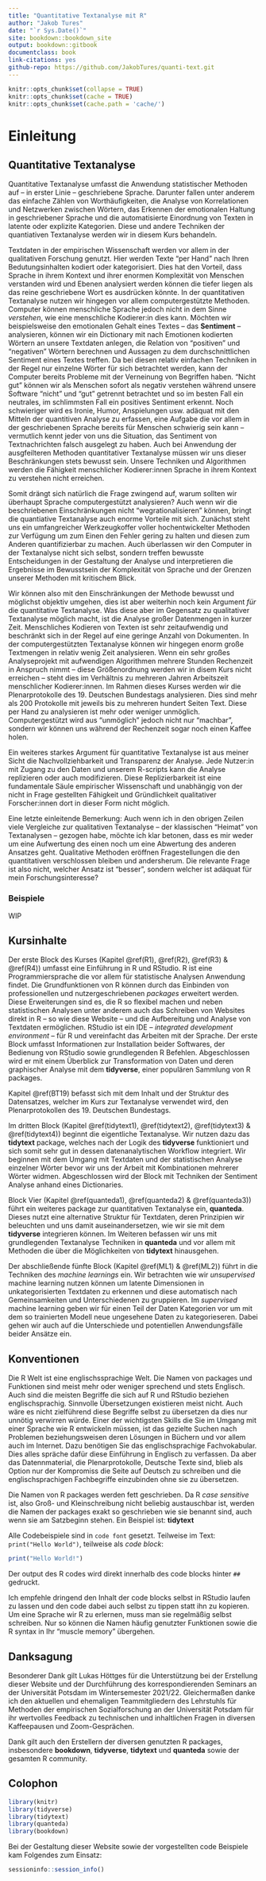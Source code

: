 ```yaml
--- 
title: "Quantitative Textanalyse mit R"
author: "Jakob Tures"
date: "`r Sys.Date()`"
site: bookdown::bookdown_site
output: bookdown::gitbook
documentclass: book
link-citations: yes
github-repo: https://github.com/JakobTures/quanti-text.git
---
```


``` r
knitr::opts_chunk$set(collapse = TRUE)
knitr::opts_chunk$set(cache = TRUE)
knitr::opts_chunk$set(cache.path = 'cache/')
```

# Einleitung {-}

## Quantitative Textanalyse {-}

Quantitative Textanalyse umfasst die Anwendung statistischer Methoden auf -- in
erster Linie -- geschriebene Sprache. Darunter fallen unter anderem das einfache
Zählen von Worthäufigkeiten, die Analyse von Korrelationen und Netzwerken
zwischen Wörtern, das Erkennen der emotionalen Haltung in geschriebener Sprache
und die automatisierte Einordnung von Texten in latente oder explizite
Kategorien. Diese und andere Techniken der quantiativen Textanalyse werden wir
in diesem Kurs behandeln.

Textdaten in der empirischen Wissenschaft werden vor allem in der
qualitativen Forschung genutzt. Hier werden Texte "per Hand" nach Ihren
Bedutungsinhalten kodiert oder kategorisiert. Dies hat den Vorteil, dass Sprache
in ihrem Kontext und ihrer enormen Komplexität von Menschen verstanden wird und
Ebenen analysiert werden können die tiefer liegen als das reine geschriebene
Wort es ausdrücken könnte. In der quantitativen Textanalyse nutzen wir hingegen
vor allem computergestützte Methoden. Computer können menschliche Sprache jedoch
nicht in dem Sinne *verstehen*, wie eine menschliche Kodierer:in dies kann.
Möchten wir beispielsweise den emotionalen Gehalt eines Textes -- das
**Sentiment** -- analysieren, können wir ein Dictionary mit nach Emotionen
kodierten Wörtern an unsere Textdaten anlegen, die Relation von "positiven" und
"negativen" Wörtern berechnen und Aussagen zu dem durchschnittlichen Sentiment
eines Textes treffen. Da bei diesen relativ einfachen Techniken in der Regel
nur einzelne Wörter für sich betrachtet werden, kann der Computer bereits
Probleme mit der Verneinung von Begriffen haben. "Nicht gut" können wir als
Menschen sofort als negativ verstehen während unsere Software "nicht" und "gut"
getrennt betrachtet und so im besten Fall ein neutrales, im schlimmsten Fall ein
positives Sentiment erkennt. Noch schwieriger wird es Ironie, Humor,
Anspielungen usw. adäquat mit den Mitteln der quantitiven Analyse zu erfassen,
eine Aufgabe die vor allem in der geschriebenen Sprache bereits für Menschen
schwierig sein kann -- vermutlich kennt jeder von uns die Situation, das
Sentiment von Textnachrichten falsch ausgelegt zu haben. Auch bei Anwendung der
ausgfeilteren Methoden quantitativer Textanalyse müssen wir uns dieser
Beschränkungen stets bewusst sein. Unsere Techniken und Algorithmen werden die
Fähigkeit menschlicher Kodierer:innen Sprache in ihrem Kontext zu verstehen
nicht erreichen.

Somit drängt sich natürlich die Frage zwingend auf, warum sollten wir überhaupt
Sprache computergestützt analysieren? Auch wenn wir die beschriebenen
Einschränkungen nicht "wegrationalisieren" können, bringt die quantiative
Textanalyse auch enorme Vorteile mit sich. Zunächst steht uns ein umfangreicher
Werkzeugkoffer voller hochentwickelter Methoden zur Verfügung um zum Einen den
Fehler gering zu halten und diesen zum Anderen quantifizierbar zu machen. Auch
überlassen wir den Computer in der Textanalyse nicht sich selbst, sondern
treffen bewusste Entscheidungen in der Gestaltung der Analyse und interpretieren
die Ergebnisse im Bewusstsein der Komplexität von Sprache und der Grenzen
unserer Methoden mit kritischem Blick.

Wir können also mit den Einschränkungen der Methode bewusst und möglichst
objektiv umgehen, dies ist aber weiterhin noch kein Argument *für* die
quantitative Textanalyse. Was diese aber im Gegensatz zu qualitativer
Textanalyse möglich macht, ist die Analyse großer Datenmengen in kurzer Zeit.
Menschliches Kodieren von Texten ist sehr zeitaufwendig und beschränkt sich in
der Regel auf eine geringe Anzahl von Dokumenten. In der computergestützten
Textanalyse können wir hingegen enorm große Textmengen in relativ wenig Zeit
analysieren. Wenn ein sehr großes Analyseprojekt mit aufwendigen Algorithmen
mehrere Stunden Rechenzeit in Anspruch nimmt -- diese Größenordnung werden wir
in disem Kurs nicht erreichen -- steht dies im Verhältnis zu mehreren Jahren
Arbeitszeit menschlicher Kodierer:innen. Im Rahmen dieses Kurses werden wir die
Plenarprotokolle des 19. Deutschen Bundestags analysieren. Dies sind mehr als
200 Protokolle mit jeweils bis zu mehreren hundert Seiten Text. Diese per Hand
zu analysieren ist mehr oder weniger unmöglich. Computergestützt wird aus
"unmöglich" jedoch nicht nur "machbar", sondern wir können uns während der
Rechenzeit sogar noch einen Kaffee holen. 

Ein weiteres starkes Argument für quantitative Textanalyse ist aus meiner Sicht
die Nachvollziehbarkeit und Transparenz der Analyse. Jede Nutzer:in mit Zugang
zu den Daten und unserem R-scripts kann die Analyse replizieren oder auch
modifizieren. Diese Replizierbarkeit ist eine fundamentale Säule empirischer
Wissenschaft und unabhängig von der nicht in Frage gestellten Fähigkeit und
Gründlichkeit qualitativer Forscher:innen dort in dieser Form nicht möglich.

Eine letzte einleitende Bemerkung: Auch wenn ich in den obrigen Zeilen viele
Vergleiche zur qualitativen Textanalyse -- der klassischen "Heimat" von
Textanalysen -- gezogen habe, möchte ich klar betonen, dass es mir weder um eine
Aufwertung des einen noch um eine Abwertung des anderen Ansatzes geht.
Qualitative Methoden eröffnen Fragestellungen die den quantitativen verschlossen
bleiben und andersherum. Die relevante Frage ist also nicht, welcher Ansatz ist
"besser", sondern welcher ist adäquat für mein Forschungsinteresse? 


### Beispiele {-}

WIP

## Kursinhalte {-}

Der erste Block des Kurses (Kapitel \@ref(R1), \@ref(R2), \@ref(R3) & \@ref(R4))
umfasst eine Einführung in R und RStudio. R ist eine Programmiersprache die vor
allem für statistische Analysen Anwendung findet. Die Grundfunktionen von R
können durch das Einbinden von professionellen und nutzergeschriebenen
*packages* erweitert werden. Diese Erweiterungen sind es, die R so flexibel
machen und neben statistischen Analysen unter anderem auch das Schreiben von
Websites direkt in R -- so wie diese Website -- und die Aufbereitung und Analyse
von Textdaten ermöglichen. RStudio ist ein IDE -- 
*integrated development environment* -- für R und vereinfacht das Arbeiten mit
der Sprache. Der erste Block umfasst Informationen zur Installation beider
Softwares, der Bedienung von RStudio sowie grundlegenden R Befehlen.
Abgeschlossen wird er mit einem Überblick zur Transformation von Daten und deren
graphischer Analyse mit dem **tidyverse**, einer populären Sammlung von R
packages.

Kapitel \@ref(BT19) befasst sich mit dem Inhalt und der Struktur des
Datensatzes, welcher im Kurs zur Textanalyse verwendet wird, den
Plenarprotokollen des 19. Deutschen Bundestags.

Im dritten Block (Kapitel \@ref(tidytext1), \@ref(tidytext2), \@ref(tidytext3) &
\@ref(tidytext4)) beginnt die eigentliche Textanalyse. Wir nutzen dazu das
**tidytext** package, welches nach der Logik des **tidyverse** funktioniert und
sich somit sehr gut in dessen datenanalytischen Workflow integriert. Wir
beginnen mit dem Umgang mit Textdaten und der statistischen Analyse einzelner
Wörter bevor wir uns der Arbeit mit Kombinationen mehrerer Wörter widmen.
Abgeschlossen wird der Block mit Techniken der Sentiment Analyse anhand eines
Dictionaries.

Block Vier (Kapitel \@ref(quanteda1), \@ref(quanteda2) & \@ref(quanteda3)) führt
ein weiteres package zur quantitativen Textanalyse ein, **quanteda**. Dieses
nutzt eine alternative Struktur für Textdaten, deren Prinzipien wir beleuchten
und uns damit auseinandersetzen, wie wir sie mit dem **tidyverse** integrieren
können. Im Weiteren befassen wir uns mit grundlegenden Textanalyse Techniken in
**quanteda** und vor allem mit Methoden die über die Möglichkeiten von
**tidytext** hinausgehen.

Der abschließende fünfte Block (Kapitel \@ref(ML1) & \@ref(ML2)) führt in die
Techniken des *machine learnings* ein. Wir betrachten wie wir *unsupervised*
machine learning nutzen können um latente Dimensionen in unkategorisierten
Textdaten zu erkennen und diese automatisch nach Gemeinsamkeiten und
Unterschiedenen zu gruppieren. Im *supervised* machine learning geben wir für
einen Teil der Daten Kategorien vor um mit dem so trainierten Modell neue
ungesehene Daten zu kategorieseren. Dabei gehen wir auch auf die Unterschiede
und potentiellen Anwendungsfälle beider Ansätze ein.



## Konventionen {-}

Die R Welt ist eine englischssprachige Welt. Die Namen von packages und
Funktionen sind meist mehr oder weniger sprechend und stets Englisch. Auch sind
die meisten Begriffe die sich auf R und RStudio beziehen englischsprachig.
Sinnvolle Übersetzungen existieren meist nicht. Auch wäre es nicht zielführend
diese Begriffe selbst zu übersetzen da dies nur unnötig verwirren würde. Einer
der wichtigsten Skills die Sie im Umgang mit einer Sprache wie R entwickeln
müssen, ist das gezielte Suchen nach Problemen beziehungsweisen deren Lösungen
in Büchern und vor allem auch im Internet. Dazu benötigen Sie das
englischsprachige Fachvokabular. Dies alles spräche dafür diese Einführung in
Englisch zu verfassen. Da aber das Datennmaterial, die Plenarprotokolle,
Deutsche Texte sind, blieb als Option nur der Kompromiss die Seite auf Deutsch
zu schreiben und die englischsprachigen Fachbegriffe einzubinden ohne sie zu
übersetzen.

Die Namen von R packages werden fett geschrieben. Da R *case sensitive* ist,
also Groß- und Kleinschreibung nicht beliebig austauschbar ist, werden die Namen
der packages exakt so geschrieben wie sie benannt sind, auch wenn sie am
Satzbeginn stehen. Ein Beispiel ist: **tidytext**

Alle Codebeispiele sind in `code font` gesetzt. Teilweise im Text:
`print("Hello World")`, teilweise als *code block*:

``` r
print("Hello World!")
```

Der output des R codes wird direkt innerhalb des code blocks hinter `##`
gedruckt.

Ich empfehle dringend den Inhalt der code blocks selbst in RStudio laufen zu
lassen und den code dabei auch selbst zu tippen statt ihn zu kopieren. Um eine
Sprache wir R zu erlernen, muss man sie regelmäßig selbst schreiben. Nur so
können die Namen häufig genutzter Funktionen sowie die R syntax in Ihr "muscle
memory" übergehen.


## Danksagung {-}

Besonderer Dank gilt Lukas Höttges für die Unterstützung bei der Erstellung
dieser Website und der Durchführung des korrespondierenden Seminars an der
Universität Potsdam im Wintersemester 2021/22. Gleichermaßen danke ich den
aktuellen und ehemaligen Teammitgliedern des Lehrstuhls für Methoden der
empirischen Sozialforschung an der Universität Potsdam für ihr wertvolles
Feedback zu technischen und inhaltlichen Fragen in diversen Kaffeepausen und
Zoom-Gesprächen.

Dank gilt auch den Erstellern der diversen genutzten R packages, insbesondere
**bookdown**, **tidyverse**, **tidytext** und **quanteda** sowie der gesamten
R community.

## Colophon {-}

``` r
library(knitr)
library(tidyverse)
library(tidytext)
library(quanteda)
library(bookdown)
```

Bei der Gestaltung dieser Website sowie der vorgestellten code Beispiele kam
Folgendes zum Einsatz:

``` r
sessioninfo::session_info()
```
